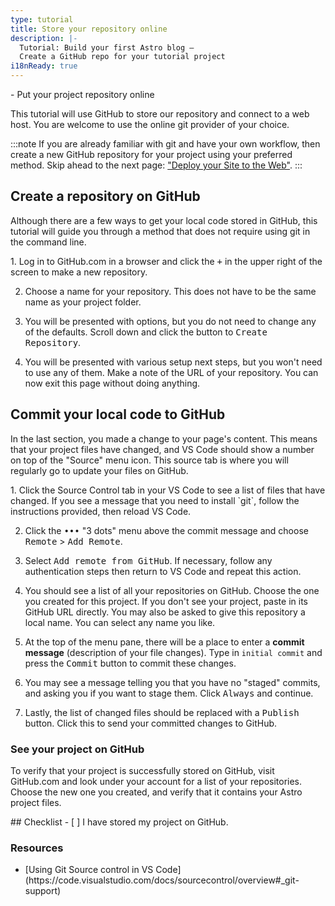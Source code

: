 ```yaml
---
type: tutorial
title: Store your repository online
description: |-
  Tutorial: Build your first Astro blog —
  Create a GitHub repo for your tutorial project
i18nReady: true
---
```


<PreCheck>
  - Put your project repository online
</PreCheck>

This tutorial will use GitHub to store our repository and connect to a web host. You are welcome to use the online git provider of your choice.

:::note
If you are already familiar with git and have your own workflow, then create a new GitHub repository for your project using your preferred method. Skip ahead to the next page: ["Deploy your Site to the Web"](/en/tutorial/1-setup/5/).
:::

## Create a repository on GitHub

Although there are a few ways to get your local code stored in GitHub, this tutorial will guide you through a method that does not require using git in the command line. 

<Steps>
1. Log in to GitHub.com in a browser and click the <kbd>+</kbd> in the upper right of the screen to make a new repository. 

2. Choose a name for your repository. This does not have to be the same name as your project folder.

3. You will be presented with options, but you do not need to change any of the defaults. Scroll down and click the button to <kbd>Create Repository</kbd>.

4. You will be presented with various setup next steps, but you won't need to use any of them. Make a note of the URL of your repository. You can now exit this page without doing anything.
</Steps>

## Commit your local code to GitHub

In the last section, you made a change to your page's content. This means that your project files have changed, and VS Code should show a number on top of the "Source" menu icon. This source tab is where you will regularly go to update your files on GitHub.

<Steps>
1. Click the Source Control tab in your VS Code to see a list of files that have changed. If you see a message that you need to install `git`, follow the instructions provided, then reload VS Code.

2. Click the <kbd>•••</kbd> "3 dots" menu above the commit message and choose <kbd>Remote</kbd> > <kbd>Add Remote</kbd>.

3. Select <kbd>Add remote from GitHub</kbd>. If necessary, follow any authentication steps then return to VS Code and repeat this action.

4. You should see a list of all your repositories on GitHub. Choose the one you created for this project. If you don't see your project, paste in its GitHub URL directly. You may also be asked to give this repository a local name. You can select any name you like.

5. At the top of the menu pane, there will be a place to enter a **commit message** (description of your file changes). Type in `initial commit` and press the <kbd>Commit</kbd> button to commit these changes.

6. You may see a message telling you that you have no "staged" commits, and asking you if you want to stage them. Click <kbd>Always</kbd> and continue.

7. Lastly, the list of changed files should be replaced with a <kbd>Publish</kbd> button. Click this to send your committed changes to GitHub.
</Steps>

### See your project on GitHub

To verify that your project is successfully stored on GitHub, visit GitHub.com and look under your account for a list of your repositories. Choose the new one you created, and verify that it contains your Astro project files.




<Box icon="check-list">
## Checklist

<Checklist>
- [ ] I have stored my project on GitHub.
</Checklist>
</Box>

### Resources

- <p>[Using Git Source control in VS Code](https://code.visualstudio.com/docs/sourcecontrol/overview#_git-support) <Badge class="neutral-badge" text="external" /></p>
